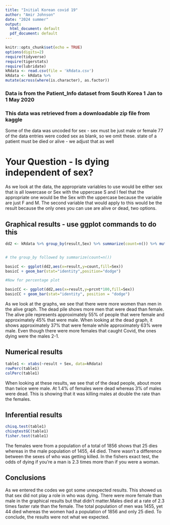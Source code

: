 ```yaml
---
title: "Initial Korean covid 19"
author: "Amir Johnson"
date: "2024 summer"
output:
  html_document: default
  pdf_document: default
---
```


```r
knitr::opts_chunk$set(echo = TRUE)
options(digits=2)
require(tidyverse)
require(tigerstats)
require(lubridate)
kRdata <- read.csv(file = 'kRdata.csv')
kRdata <- kRdata %>%
mutate(across(where(is.character), as.factor))

```
### Data is from the Patient_Info dataset from South Korea 1 Jan to 1 May 2020
### This data was retrieved from a downloadable zip file from kaggle
  
Some of the data was uncoded for sex - sex must be just male or female
77 of the data entries were coded sex  as blank, so we omit these.
state of a patient must be died or alive - we adjust that as well   
  
# Your Question - Is dying independent of sex?

  
As we look at the data, the appropriate variables to use would be either sex that
is all lowercase or Sex with the uppercase S and I feel that the appropriate one
would be the Sex with the uppercase because the variable are just F and M. The
second variable that would apply to this would be the result because the only ones
you can use are alive or dead, two options.

## Graphical results - use ggplot commands to do this  


```r
dd2 <- kRdata %>% group_by(result,Sex) %>% summarize(count=n()) %>% mutate(prcnt=count/sum(count))


# the group_by followed by summarize(count=n())

basicC <- ggplot(dd2,aes(x=result,y=count,fill=Sex))
basicC + geom_bar(stat="identity",position="dodge")

#Now for percentage plot

basicCC <- ggplot(dd2,aes(x=result,y=prcnt*100,fill=Sex)) 
basicCC + geom_bar(stat="identity", position = "dodge")
```
   
As we look at the graphs, we see that there were more women than men in the alive 
graph. The dead pile shows more men that were dead than female. The alive pile
represents approximately 55% of people that were female and approximately 45% that
were male. When looking at the dead graph, it shows approximately 37% that were
female while approximately 63% were male. Even though there were more females that
caught Covid, the ones dying were the males 2-1.

## Numerical results

```r
table1 <- xtabs(~result + Sex, data=kRdata)
rowPerc(table1)
colPerc(table1)
```
  
When looking at these results, we see that of the dead people, about more than 
twice were male. At 1.4% of females were dead whereas 3% of males were dead. This
is showing that it was killing males at double the rate than the females.

## Inferential results 

```r
chisq.test(table1)
chisqtestGC(table1)
fisher.test(table1)
```
  
The females were from a population of a total of 1856 shows that 25 dies whereas 
in the male population of 1455, 44 died. There wasn't a difference between the
sexes of who was getting killed. In the fishers exact test, the odds of dying if
you're a man is 2.3 times more than if you were a woman.

## Conclusions
  
As we entered the codes we got some unexpected results. This showed us that sex 
did not play a role in who was dying. There were more female than male in the
graphical results but that didn't matter.Males died at a rate of 2.3 times faster
rate than the female. The total population of men was 1455, yet 44 died whereas
the women had a population of 1856 and only 25 died. To conclude, the results were
not what we expected.
